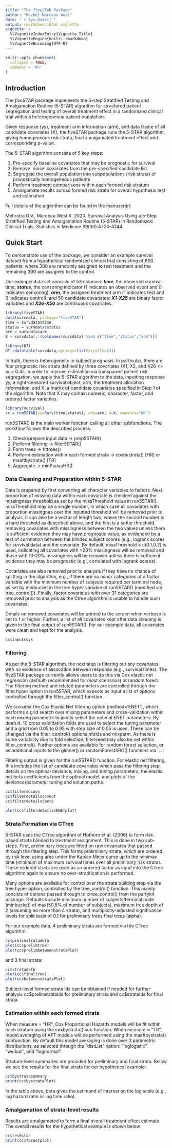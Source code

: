 ```yaml
---
title: "The fiveSTAR Package"
author: "Rachel Marceau West"
date: "`r Sys.Date()`"
output: rmarkdown::html_vignette
vignette: >
  %\VignetteIndexEntry{Vignette Title}
  %\VignetteEngine{knitr::rmarkdown}
  %\VignetteEncoding{UTF-8}
---
```


```r
knitr::opts_chunk$set(
  collapse = TRUE,
  comment = "#>"
)
```

## Introduction

The *fiveSTAR* package implements the 5-step Stratified Testing and Amalgamation Routine (5-STAR) algorithm for structured patient segregation and testing of overall treatment effect in a randomized clinical trial within a heterogeneous patient population. 

Given response (yy), treatment arm information (arm), and data frame of all candidate covariates (X), the fiveSTAR package runs the 5-STAR algorithm, giving homogeneous risk strata, final amalgamated treatment effect and corresponding p-value.

The 5-STAR algorithm consists of 5 key steps:

1. Pre-specify baseline covariates that may be prognostic for survival
2. Remove `noise' covariates from the pre-specified candidate list
3. Segregate the overall population into subpopulations (risk strata) of pronostically homogeneous patients
4. Perform treatment comparisons within each formed risk stratum
5. Amalgamate results across formed risk strata for overall hypothesis test and estimation

Full details of the algorithm can be found in the manuscript: 

Mehrotra D.V., Marceau West R. 2020. Survival Analysis Using a 5-Step Stratified Testing and Amalgamation Routine (5-STAR) in Randomized Clinical Trials. Statistics in Medicine  39(30):4724-4744.

## Quick Start

To demonstrate use of the package, we consider an example survival dataset from 
a hypothetical randomized clinical trial consisting of 600 patients, where 300 
are randomly assigned to test treatment and the remaining 300 are assigned to 
the control. 

Our example data set consists of 53 columns: ***time***, the observed survival time,
***status***, the censoring indicator (1 indicates an observed event and 0 indicates 
censoring), ***arm***, the assigned treatment arm (1 indicates test and 0 indicates 
control), and 50 candidate covariates: ***X1-X25*** are binary factor variables 
and ***X26-X50*** are continuous covariates.

```r
library(fiveSTAR)
data(survdata, package="fiveSTAR")
time = survdata$time
status = survdata$status
arm = survdata$arm
X = survdata[,!(colnames(survdata) %in% c("time","status","arm"))]
```

```r
library(DT)
DT::datatable(survdata,options=list(scrollX=13))
```

<!-- A standard Cox PH model applied to this data fails to detect any treatment benefit from the new test treatment, with estimated hazard ratio and corresponding 95% confidence interval of 0.87 (0.70, 1.08) and one sided logrank p-value of 0.105. -->

<!-- ```{r coxph} -->
<!-- library(survival) -->
<!-- coxfit = coxph(Surv(time,status) ~ arm) -->
<!-- summary(coxfit) -->
<!-- ``` -->

<!-- However, the smoothed log hazard curves show evidence of deviation from the proportional hazards assumption, in agreement with the Grambsch-Therneau (1994) test of PH -->

<!-- ```{r nonPH} -->
<!-- library(survminer) -->
<!-- KMfit = survfit(Surv(time,status)~arm,data=survdata) -->
<!-- KMplot = ggsurvplot(KMfit, conf.int=FALSE, legend.labs = c("Control","Test"), -->
<!--                       xlab="Time (Months)", ylab="Survival", -->
<!--                       legend.title="Treatment", -->
<!--                       risk.table=TRUE,break.time.by=3,data=survdata) -->
<!-- KMplot -->

<!-- library(bshazard) -->
<!-- bsA = bshazard(formula = Surv(time,status) ~ 1, data = survdata[arm == 1,]) -->
<!-- bsB = bshazard(formula = Surv(time,status) ~ 1, data = survdata[arm == 0,]) -->

<!-- #log-hazard plots.. -->
<!-- Aloghaz_overall = cbind(bsA$time,log(bsA$hazard),log(bsA$lower.ci), -->
<!--                         log(bsA$upper.ci),1) -->

<!-- Bloghaz_overall = cbind(bsB$time,log(bsB$hazard),log(bsB$lower.ci), -->
<!--                         log(bsB$upper.ci),0) -->

<!-- logmat_overall = rbind(Aloghaz_overall,Bloghaz_overall) -->
<!-- colnames(logmat_overall) = c("time","loghazard","lower.loghazard", -->
<!--                               "upper.loghazard","arm") -->
<!-- logmat_overall = as.data.frame(logmat_overall) -->

<!-- bshazoverall = ggplot(data=logmat_overall,aes( -->
<!--     x=time,y=loghazard,color=as.factor(arm),fill=as.factor(arm))) + -->
<!--     geom_line() + geom_ribbon(aes(x=time,ymin=lower.loghazard, -->
<!--                                   ymax=upper.loghazard),alpha=0.5) + -->
<!--     theme_classic() + xlab(paste0("Time (Months)")) + -->
<!--     ylab("Estimated log(Hazard)") + -->
<!--     scale_fill_discrete(name="Treatment",labels=c("Control","Test")) + -->
<!--     scale_color_discrete(name="Treatment",labels=c("Control","Test")) + -->
<!--     scale_x_continuous(breaks=seq(0,max(time),3)) -->

<!-- ``` -->

In truth, there is heterogeneity in subject prognosis. In particular, there are
four prognostic risk strata defined by three covariates (X1, X2, and X26 <= or > 0.4). 
In order to improve estimation via transparent patient risk segregation, we apply the 5-STAR algorithm to the data, inputting response yy, a right-censored survival object, arm, the treatment allocation information, and X, a matrix of candidate covariates specified in Step 1 of the algorithm. Note that X may contain numeric, character, factor, and ordered factor variables.

```r
library(survival)
cc = run5STAR(yy=Surv(time,status), arm=arm, X=X, measure="HR")
```

run5STAR() is the main worker function calling all other subfunctions. 
The workflow follows the described process:

1. Check/prepare input data -> prep5STAR()
2. Perform filtering -> filter5STAR()
3. Form trees -> fittrees()
4. Perform estimation within each formed strata -> coxbystrata() [HR] or maaftbystrata() [TR]
5. Aggregate -> minPadapHR()

### Data Cleaning and Preparation within 5-STAR

Data is prepared by first converting all character variables to factors. Next, 
proportion of missing data within each covariate is checked against the missingness
threshold as set by the missThreshold value in run5STAR(). missThreshold may be
a single number, in which case all covariates with proportion missingnes over the 
inputted threshold will be removed prior to analysis. It can also be a vector of 
length two, where the second number is a hard threshold as described above, and the first
is a softer threshold, removing covariates with missingness between the two values 
unless there is sufficient evidence they may have prognostic value, as evidenced by
a test of correlation between the blinded subject scores (e.g., logrank scores for
survival data) and the covariate. By default, missThreshold = c(0.1,0.2) is used,
indicating all covariates with >20% missingness will be removed and those with 10-20%
missingness will be removed unless there is sufficient evidence they may be prognostic 
(e.g., correlated with logrank scores). 

Covariates are also removed prior to analysis if they have no chance of splitting 
in the algorithm, e.g., if there are no minor categories of a factor variable with
the minimum number of subjects required per terminal node, as set by minbucket in the 
tree.hyper variable of run5STAR() (modified via tree_control()). Finally, factor covariates
with over 31 categories are removed prior to analysis as the Ctree algorithm is 
unable to handle such covariates. 

Details on removed covariates will be printed to the screen when verbose is set to 1 or higher. 
Further, a list of all covariates kept after data cleaning is given in the final output
of run5STAR(). For our example data, all covariates were clean and kept for the analysis.

```r
cc$inputcovs
```


### Filtering

As per the 5-STAR algorithm, the next step is filtering out any covariates with no 
evidence of assocation between response (e.g., survival times). The fiveSTAR 
package currently allows users to do this via Cox elastic net regression (default;
recommended for most scenarios) or random forest. The filtering method and related 
parameters are controlled through the filter.hyper option in run5STAR, which 
expects as input a list of options controlled through the filter_control() function. 

We consider the Cox Elastic Net filtering option (method='ENET'), which performs a 
grid search over mixing parameters and cross-validation within each mixing 
parameter to jointly select the optimal ENET parameters. By deafult, 10 cross 
valdidation folds are used to select the tuning parameter and a grid from 0.05 
to 0.95 with step size of 0.05 is used. These can be changed via the 
filter_control() options nfolds and mixparm. As there is some variability due to
fold selection, filterseed may also be set within filter_control(). Further
options are available for random forest selection, or as additional inputs to the
glmnet() or randomForestSRC() functions via `...'.

Filtering output is given for the run5STAR() function. For elastic net filtering,
this includes the list of candidate covariates which pass the filtering step,
details on the optimal deviance, mixing, and tuning parameters,
the elastic net beta coefficients from the optimal model, and plots of the 
deviance/parameter tuning and solution paths.

```r
cc$filteredcovs
cc$filterdetails$cvout
cc$filterdetails$beta
```

```r
plot(cc$filterdetails$ENETplot)
```

### Strata Formation via CTree

5-STAR uses the CTree algorithm of Hothorn et al. (2006) to form risk-based strata
blinded to treatment assignment. This is done in two sub-steps. First, preliminary
trees are fitted on raw covariates that passed through the filtering step. This
forms preliminary strata, which are ordered by risk level using area under the Kaplan Meier curve up to the minimax time (minimum of maximum survival times over
all preliminary risk strata). These ordered strata are used as an ordered factor as
input into the CTree algorithm again to ensure no over-stratification is performed.

Many options are available for control over the strata building step via the tree.hyper option, controlled by the tree_control() function. This mainly consists of options passed through to ctree_control() from the partykit package. Defaults include minimum number of subjects/terminal node (minbucket) of max(50,5% of number of subjects), maximum tree depth of 2 (assuming no more than 4 strata), and multiplicity-adjusted significance levels for split tests of 0.1 for preliminary trees final trees (alpha). 

For our example data, 4 preliminary strata are formed via the CTree algorithm:

```r
cc$prelimstratadefn
plot(cc$prelimtree)
plot(cc$prelimbetweenstrataPlot)
```

and 3 final strata:

```r
cc$stratadefn
plot(cc$finaltree)
plot(cc$betweenstrataPlot)
```

Subject-level formed strata ids can be obtained if needed for further analysis
cc\$prelimstrataids for preliminary strata and cc\$strataids for final strata.

### Estimation within each formed strata

When measure = "HR", Cox Proportional Hazards models will be fit within each
stratum using the coxbystrata() sub function. When measure = "TR", model averaging
of AFT models will be performed using the maaftbystrata() subfunction. By default 
this model averaging is done over 3 parametric distributions, as selected through
the "distList" option: "loglogistic", "weibull", and "lognormal". 

Stratum-level summaries are provided for preliminary and final strata. Below we see the results for the final strata for our hypothetical example:

```r
cc$bystratasummary
print(cc$bystrataPlot)
```

In the table above, beta gives the estimand of interest on the log scale (e.g., 
log hazard ratio or log time ratio).

### Amalgamation of strata-level results

Results are amalgamated to form a final overall treatment effect estimate. The overall results for the hypothetical example is shown below.

```r
cc$res5star
print(cc$forestplot)
```
